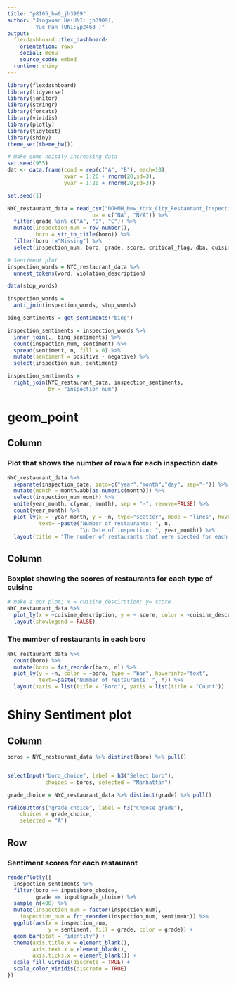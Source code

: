```yaml
---
title: "p8105_hw6_jh3909"
author: "Jingxuan He(UNI: jh3909),
         Yue Pan (UNI:yp2463 )" 
output: 
  flexdashboard::flex_dashboard:
    orientation: rows
    social: menu
    source_code: embed
  runtime: shiny
---
```


```r
library(flexdashboard)
library(tidyverse)
library(janitor)
library(stringr)
library(forcats)
library(viridis)
library(plotly)
library(tidytext)
library(shiny)
theme_set(theme_bw())

# Make some noisily increasing data
set.seed(955)
dat <- data.frame(cond = rep(c("A", "B"), each=10),
                  xvar = 1:20 + rnorm(20,sd=3),
                  yvar = 1:20 + rnorm(20,sd=3))
```


```r
set.seed(1)

NYC_restaurant_data = read_csv("DOHMH_New_York_City_Restaurant_Inspection_Results.csv.gz", col_types = cols(building = col_character()),
                           na = c("NA", "N/A")) %>%
  filter(grade %in% c("A", "B", "C")) %>% 
  mutate(inspection_num = row_number(),
         boro = str_to_title(boro)) %>% 
  filter(boro !="Missing") %>% 
  select(inspection_num, boro, grade, score, critical_flag, dba, cuisine_description,   zipcode, violation_description, inspection_date)

# Sentiment plot
inspection_words = NYC_restaurant_data %>% 
  unnest_tokens(word, violation_description)

data(stop_words)

inspection_words = 
  anti_join(inspection_words, stop_words)

bing_sentiments = get_sentiments("bing")

inspection_sentiments = inspection_words %>% 
  inner_join(., bing_sentiments) %>% 
  count(inspection_num, sentiment) %>% 
  spread(sentiment, n, fill = 0) %>% 
  mutate(sentiment = positive - negative) %>% 
  select(inspection_num, sentiment)

inspection_sentiments = 
  right_join(NYC_restaurant_data, inspection_sentiments, 
             by = "inspection_num")
```

geom_point
=======================================================================


Column {data-width=650}
-----------------------------------------------------------------------

### Plot that shows the number of rows for each inspection date

```r

NYC_restaurant_data %>% 
  separate(inspection_date, into=c("year","month","day", sep="-")) %>% 
  mutate(month = month.abb[as.numeric(month)]) %>% 
  select(inspection_num:month) %>% 
  unite(year_month, c(year, month), sep = "-", remove=FALSE) %>% 
  count(year_month) %>% 
  plot_ly(x = ~year_month, y = ~n, type="scatter", mode = "lines", hoverinfo="text",
          text= ~paste("Number of restaurants: ", n,
                       "\n Date of inspection: ", year_month)) %>% 
  layout(title = "The number of restaurants that were spected for each inspection date", xaxis = list(type="number of restaurants"))
```

Column {data-width=350}
-----------------------------------------------------------------------

### Boxplot showing the scores of restaurants for each type of cuisine

```r
# make a box plot; x = cuisine_descirption; y= score
NYC_restaurant_data %>%
  plot_ly(x = ~cuisine_description, y = ~ score, color = ~cuisine_description, type = "box", colors = "Set2") %>%
  layout(showlegend = FALSE)
```

### The number of restaurants in each boro

```r

NYC_restaurant_data %>% 
  count(boro) %>% 
  mutate(boro = fct_reorder(boro, n)) %>% 
  plot_ly(y = ~n, color = ~boro, type = "bar", hoverinfo="text",
          text=~paste("Number of restaurants: ", n)) %>%
  layout(xaxis = list(title = "Boro"), yaxis = list(title = "Count"))
```

Shiny Sentiment plot
=======================================================================

Column {.sidebar}
-----------------------------------------------------------------------
```r
boros = NYC_restaurant_data %>% distinct(boro) %>% pull()


selectInput("boro_choice", label = h3("Select boro"),
            choices = boros, selected = "Manhattan")

grade_choice = NYC_restaurant_data %>% distinct(grade) %>% pull()

radioButtons("grade_choice", label = h3("Choose grade"),
    choices = grade_choice, 
    selected = "A")
```

Row
-----------------------------------------------------------------------
### Sentiment scores for each restaurant

```r
renderPlotly({
  inspection_sentiments %>% 
  filter(boro == input$boro_choice,
         grade == input$grade_choice) %>% 
  sample_n(400) %>% 
  mutate(inspection_num = factor(inspection_num),
    inspection_num = fct_reorder(inspection_num, sentiment)) %>% 
  ggplot(aes(x = inspection_num, 
             y = sentiment, fill = grade, color = grade)) + 
  geom_bar(stat = "identity") + 
  theme(axis.title.x = element_blank(),
        axis.text.x = element_blank(),
        axis.ticks.x = element_blank()) +
  scale_fill_viridis(discrete = TRUE) + 
  scale_color_viridis(discrete = TRUE) 
})
```
